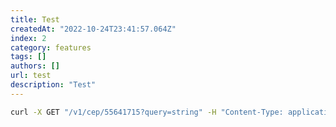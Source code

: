 ```yaml
---
title: Test
createdAt: "2022-10-24T23:41:57.064Z"
index: 2
category: features
tags: []
authors: []
url: test
description: "Test"
---
```


```bash type=request
curl -X GET "/v1/cep/55641715?query=string" -H "Content-Type: application/json" -H 'Host: https://api.postmon.com.br'
```
